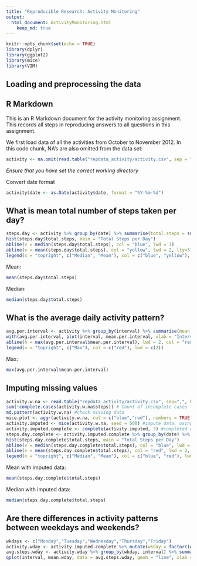 ```yaml
---
title: "Reproducible Research: Activity Monitoring"
output: 
  html_document: ActivityMonitoring.html
    keep_md: true
---
```


```r
knitr::opts_chunk$set(echo = TRUE)
library(dplyr)
library(ggplot2)
library(mice)
library(VIM)
```

## Loading and preprocessing the data
## R Markdown

This is an R Markdown document for the activity monitoring assignment. This records all steps in reproducing answers to all questions in this assignment.

We first load data of all the activities from October to November 2012. In this code chunk, NA's are also omitted from the data set:
```r
activity <- na.omit(read.table("repdata_activity/activity.csv", sep = ",", header = TRUE))
```
*Ensure that you have set the correct working directory*

Convert date format
```r
activity$date <- as.Date(activity$date, format = "%Y-%m-%d")
```

## What is mean total number of steps taken per day?
```r
steps.day <- activity %>% group_by(date) %>% summarise(total.steps = sum(steps))
hist(steps.day$total.steps, main = "Total Steps per Day")
abline(v = median(steps.day$total.steps), col = "blue", lwd = 3)
abline(v = mean(steps.day$total.steps), col = "yellow", lwd = 2, lty=3)
legend(x = "topright", c("Median", "Mean"), col = c("blue", "yellow"), lwd = c(3,2), lty = c(1,3))
```

Mean:
```r
mean(steps.day$total.steps)
```
Median:
```r
median(steps.day$total.steps)
```

## What is the average daily activity pattern?
```r
avg.per.interval <- activity %>% group_by(interval) %>% summarise(mean.per.interval = mean(steps))
with(avg.per.interval, plot(interval, mean.per.interval, xlab = "Interval", ylab = "Average steps per interval", type = "l", main = "Average daily pattern"))
abline(h = max(avg.per.interval$mean.per.interval), lwd = 2, col = "red")
legend(x = "topright", c("Max"), col = c("red"), lwd = c(2))
```

Max: 
```r
max(avg.per.interval$mean.per.interval)
```


## Imputing missing values
```r
activity.w.na <- read.table("repdata_activity/activity.csv", sep=",", header = TRUE)
sum(!complete.cases(activity.w.na$steps)) # Count of incomplete cases
md.pattern(activity.w.na) #check missing data
mice.plot <- aggr(activity.w.na, col = c("blue","red"), numbers = TRUE, sortVars = TRUE, labels = names(activity.w.na), cex.axis = .7, gap = 7, ylab = c("Missing Data", "Pattern")) #visualize pct of missing data 
activity.imputed <- mice(activity.w.na, seed = 500) #impute data, using defaults
activity.imputed.complete <- complete(activity.imputed, 3) #completed data, choosing 3rd data set
steps.day.complete <- activity.imputed.complete %>% group_by(date) %>% summarise(total.steps = sum(steps))
hist(steps.day.complete$total.steps, main = "Total Steps per Day")
abline(v = median(steps.day.complete$total.steps), col = "blue", lwd = 3)
abline(v = mean(steps.day.complete$total.steps), col = "red", lwd = 2, lty=3)
legend(x = "topright", c("Median", "Mean"), col = c("blue", "red"), lwd = c(3,2), lty = c(1,3))
```

Mean with imputed data:
```r
mean(steps.day.complete$total.steps)
```
Median with imputed data:
```r
median(steps.day.complete$total.steps)
```

## Are there differences in activity patterns between weekdays and weekends?
```r
wkdays <- c("Monday","Tuesday","Wednesday","Thursday","Friday")
activity.wday <- activity.imputed.complete %>% mutate(wkday = factor((weekdays(as.Date(date)) %in% wkdays), levels = c(FALSE, TRUE), labels = c('weekend', 'weekday')))
avg.steps.wday <- activity.wday %>% group_by(wkday, interval) %>% summarise(mean.wday = mean(steps))
qplot(interval, mean.wday, data = avg.steps.wday, geom = "line", xlab = "Interval", ylab = "Number of Steps", facets = wkday ~ .)
```
